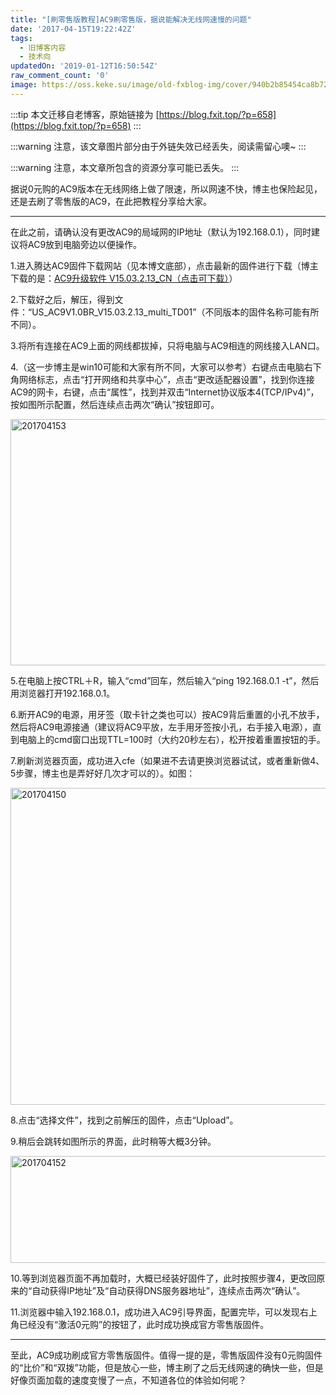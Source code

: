```yaml
---
title: "[刷零售版教程]AC9刷零售版，据说能解决无线网速慢的问题"
date: '2017-04-15T19:22:42Z'
tags:
  - 旧博客内容
  - 技术向
updatedOn: '2019-01-12T16:50:54Z'
raw_comment_count: '0'
image: https://oss.keke.su/image/old-fxblog-img/cover/940b2b85454ca8b727e4061a97ad4797.jpg
---
```


:::tip
本文迁移自老博客，原始链接为 [https://blog.fxit.top/?p=658](https://blog.fxit.top/?p=658)
:::

:::warning
注意，该文章图片部分由于外链失效已经丢失，阅读需留心噢~
:::

:::warning
注意，本文章所包含的资源分享可能已丢失。
:::

据说0元购的AC9版本在无线网络上做了限速，所以网速不快，博主也保险起见，还是去刷了零售版的AC9，在此把教程分享给大家。

<hr />

在此之前，请确认没有更改AC9的局域网的IP地址（默认为192.168.0.1），同时建议将AC9放到电脑旁边以便操作。

1.进入腾达AC9固件下载网站（见本博文底部），点击最新的固件进行下载（博主下载的是：[AC9升级软件 V15.03.2.13_CN（点击可下载）](http://cloud.fxit.top/index.php?share/file&user=admin&sid=yomdXlCZ)）

2.下载好之后，解压，得到文件：“US_AC9V1.0BR_V15.03.2.13_multi_TD01”（不同版本的固件名称可能有所不同）。

3.将所有连接在AC9上面的网线都拔掉，只将电脑与AC9相连的网线接入LAN口。

4.（这一步博主是win10可能和大家有所不同，大家可以参考）右键点击电脑右下角网络标志，点击“打开网络和共享中心”，点击“更改适配器设置”，找到你连接AC9的网卡，右键，点击“属性”，找到并双击“Internet协议版本4(TCP/IPv4)”，按如图所示配置，然后连续点击两次“确认”按钮即可。

<img  src="https://oss.keke.su/image/old-fxblog-img/5d7ab894e01f7f85252d9a8b98084404.png" alt="201704153" width="588" height="394" />

5.在电脑上按CTRL＋R，输入“cmd”回车，然后输入“ping 192.168.0.1 -t”，然后用浏览器打开192.168.0.1。

6.断开AC9的电源，用牙签（取卡针之类也可以）按AC9背后重置的小孔不放手，然后将AC9电源接通（建议将AC9平放，左手用牙签按小孔，右手接入电源），直到电脑上的cmd窗口出现TTL=100时（大约20秒左右），松开按着重置按钮的手。

7.刷新浏览器页面，成功进入cfe（如果进不去请更换浏览器试试，或者重新做4、5步骤，博主也是弄好好几次才可以的）。如图：

<img  src="https://oss.keke.su/image/old-fxblog-img/5e22e6ba84edc255b30d2538b8ccdf9a.png" alt="201704150" width="583" height="507" />

8.点击“选择文件”，找到之前解压的固件，点击“Upload”。

9.稍后会跳转如图所示的界面，此时稍等大概3分钟。

<img  src="https://oss.keke.su/image/old-fxblog-img/3f99806d82e24f31e0a1eacbd5f43864.png" alt="201704152" width="563" height="171" />

10.等到浏览器页面不再加载时，大概已经装好固件了，此时按照步骤4，更改回原来的“自动获得IP地址”及“自动获得DNS服务器地址”，连续点击两次“确认”。

11.浏览器中输入192.168.0.1，成功进入AC9引导界面，配置完毕，可以发现右上角已经没有“激活0元购”的按钮了，此时成功换成官方零售版固件。

<hr />

至此，AC9成功刷成官方零售版固件。值得一提的是，零售版固件没有0元购固件的“比价”和“双拨”功能，但是放心一些，博主刷了之后无线网速的确快一些，但是好像页面加载的速度变慢了一点，不知道各位的体验如何呢？
